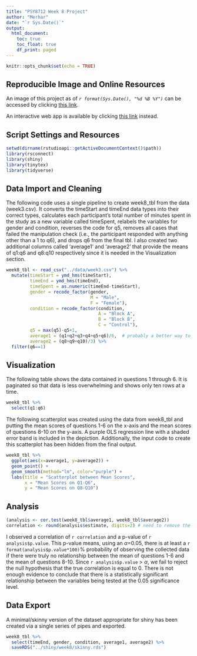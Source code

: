 ```yaml
---
title: "PSY8712 Week 8 Project"
author: "Merhar"
date: "`r Sys.Date()`"
output: 
  html_document:
    toc: true
    toc_float: true
    df_print: paged
---
```


```r
knitr::opts_chunk$set(echo = TRUE)
```

## Reproducible Image and Online Resources

An image of this project as of *`r format(Sys.Date(), "%d %B %Y")`* can be accessed by clicking [this link](https://mybinder.org/v2/gh/merha013/psy8712-week8/HEAD).

An interactive web app is available by clicking [this link](http://example.com) instead.

## Script Settings and Resources

```r
setwd(dirname(rstudioapi::getActiveDocumentContext()$path))
library(rsconnect)
library(shiny)
library(tinytex)
library(tidyverse)
```

## Data Import and Cleaning

The following code uses a single pipeline to create week8_tbl from the data (week3.csv). It converts the timeStart and timeEnd data types into their correct types, calculates each participant’s total number of minutes spent in the study as a new variable called timeSpent, relabels the variables for gender and condition, reverses the code for q5, removes all cases that failed the manipulation check (i.e., the participant responded with anything other than a 1 to q6), and drops q6 from the final tbl. I also created two additional columns called 'average1' and 'average2' that provide the means of q1:q6 and q8:q10 respectively since it is needed in the Visualization section.

```r
week8_tbl <- read_csv("../data/week3.csv") %>%
  mutate(timeStart = ymd_hms(timeStart),
         timeEnd = ymd_hms(timeEnd),
         timeSpent = as.numeric(timeEnd-timeStart),
         gender = recode_factor(gender,
                                M = "Male",
                                F = "Female"),
         condition = recode_factor(condition, 
                                   A = "Block A", 
                                   B = "Block B", 
                                   C = "Control"),
         q5 = max(q5)-q5+1,
         average1 = (q1+q2+q3+q4+q5+q6)/6,  # probably a better way to do this, but (q1:q6) wasn't working for me
         average2 = (q8+q9+q10)/3) %>%
  filter(q6==1)
```

## Visualization

The following table shows the data contained in questions 1 through 6. It is paginated so that data is less overwhelming and shows only ten rows at a time.

```r
week8_tbl %>%
  select(q1:q6)
```

The following scatterplot was created using the data from week8_tbl and putting the mean scores of questions 1-6 on the x-axis and the mean scores of questions 8-10 on the y-axis. A purple OLS regression line with a shaded error band is included in the depiction. Additionally, the input code to create this scatterplot has been hidden from the final output.

```r
week8_tbl %>%
  ggplot(aes(x=average1, y=average2)) +
  geom_point() +
  geom_smooth(method="lm", color="purple") +
  labs(title = "Scatterplot between Mean Scores",
       x = "Mean Scores on Q1-Q6",
       y = "Mean Scores on Q8-Q10")
```

## Analysis

```r
(analysis <- cor.test(week8_tbl$average1, week8_tbl$average2))
correlation <- round(analysis$estimate, digits=2) # need to remove the leading 0
```

I observed a correlation of `r correlation` and a p-value of `r analysis$p.value`. This p-value means, using an $\alpha$=0.05, there is at least a `r format(analysis$p.value*100)`% probability of observing the collected data if there were truly no relationship between the mean of questions 1-6 and the mean of questions 8-10. Since `r analysis$p.value` \> $\alpha$, we fail to reject the null hypothesis that the true correlation is equal to 0. There is not enough evidence to conclude that there is a statistically significant relationship between the variables being tested at the 0.05 significance level.

## Data Export

A minimal/skinny version of the dataset appropriate for shiny has been created via a single series of pipes and exported.

```r
week8_tbl %>%
  select(timeEnd, gender, condition, average1, average2) %>%
  saveRDS("../shiny/week8/skinny.rds")
```
